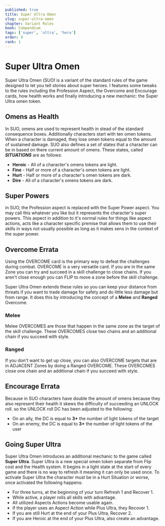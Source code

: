 ```yaml
---
published: true
title: Super Ultra Omen
slug: super-ultra-omen
chapter: Variant Rules
book: Compendium
tags: ['super', 'ultra', 'hero']
order: 9
rank: 1
---
```


# Super Ultra Omen

Super Ultra Omen _(SUO)_ is a variant of the standard rules of the game designed to let you tell stories about super heroes. I features some tweaks to the rules including the Profession Aspect, the Overcome and Encourage cards, how health works and finally introducing a new mechanic: the Super Ultra omen token.

## Omens as Health

In SUO, omens are used to represent health in stead of the standard consequence boxes. Additionally characters start with ten omen tokens. When a character is damaged, they lose omen tokens equal to the amount of sustained damage. SUO also defines a set of states that a character can be in based on there current amount of omens. These states, called **_SITUATIONS_** are as follows:

-   **Heroic** - All of a character's omens tokens are light.
-   **Fine** - Half or more of a character's omen tokens are light.
-   **Hurt** - Half or more of a character's omen tokens are dark.
-   **Dire** - All of a character's omens tokens are dark.

## Super Powers

in SUO, the Profession aspect is replaced with the Super Power aspect. You may call this whatever you like but it represents the character's super powers. This aspect in addition to it's normal rules for things like aspect actions, acts like a character specific premise that allows them to use their skills in ways not usually possible as long as it makes sens in the context of the super power.

## Overcome Errata

Using the OVERCOME card is the primary way to defeat the challenges during combat. OVERCOME is a very versatile card. If you are in the same Zone you can try and succeed in a skill challenge to close chains. If you aren't close enough you can FLIP to move a zone before the skill challenge.

Super Ultra Omen extends these rules so you can keep your distance from threats if you want to trade damage for safety and do little less damage but from range. It does this by introducing the concept of a **Melee** and **Ranged** Overcome.

### Melee

Melee OVERCOMES are those that happen in the same zone as the target of the skill challenge. These OVERCOMES close two chains and an additional chain if you succeed with style.

### Ranged

If you don't want to get up close, you can also OVERCOME targets that are in ADJACENT Zones by doing a Ranged OVERCOME. These OVERCOMES close one chain and an additional chain if you succeed with style.

## Encourage Errata

Because in SUO characters have double the amount of omens because they also represent their health it skews the difficulty of succeeding an UNLOCK roll. so the UNLOCK roll DC has been adjusted to the following:

-   On an ally, the DC is equal to **3+** the number of light tokens of the target
-   On an enemy, the DC is equal to **3+** the number of light tokens of the user

## Going Super Ultra

Super Ultra Omen introduces an additional mechanic to the game called **Super Ultra**. Super Ultra is a new special omen token separate from Flip cost and the Health system. It begins in a light state at the start of every game and there is no way to refresh it meaning it can only be used once. To activate Super Ultra the character must be in a Hurt Situation or worse, once activated the following happens:

-   For three turns, at the beginning of your turn Refresh 1 and Recover 1.
-   While active, a player rolls all skills with advantage.
-   All utilized Aspects Actions become usable again.
-   If the player uses an Aspect Action while Plus Ultra, they Recover 1.
-   If you are still Hurt at the end of your Plus Ultra, Recover 2.
-   If you are Heroic at the end of your Plus Ultra, also create an advantage.
